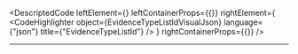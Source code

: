
<DescriptedCode
  leftElement={<EvidenceTypeListIdDesc />}
  leftContainerProps={{}}
  rightElement={
    <CodeHighlighter
      object={EvidenceTypeListIdVisualJson}
      language={"json"}
      title={"EvidenceTypeListId"}
    />
  }
  rightContainerProps={{}}
/>

---
